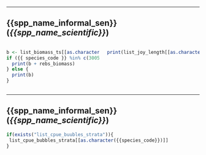 -----

## {{spp_name_informal_sen}} (*{{spp_name_scientific}}*)

:::::: {.columns}
::: {.column}
```r
b <- list_biomass_ts[[as.character({{ species_code }})]]
if ({{ species_code }} %in% c(30050, 30051, 30052)) {
  print(b + rebs_biomass)
} else {
  print(b)
}
```
:::

::: {.column}
```r
print(list_joy_length[[as.character({{species_code}})]])
```
:::
::::::



----

## {{spp_name_informal_sen}} (*{{spp_name_scientific}}*)

```r
if(exists("list_cpue_buubles_strata")){
 list_cpue_bubbles_strata[[as.character({{species_code}})]]
}
```


